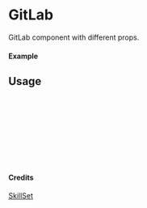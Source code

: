 
<Meta of={GitLab} title="SkillSet/GitLab" />

# GitLab

GitLab component with different props.

#### Example

<Canvas of={GitLab.Primary} />

## Usage

```ts
import { GitLab } from "yadl-ui";

const Example = () => {
  return (
      <GitLab />
  );
};

export default Example;
```

#### Credits
[SkillSet](https://skillicons.dev)
